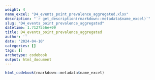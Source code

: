 ```yaml
---
weight: 4
name_excel: "D4_events_point_prevalence_aggregated.xlsx"
description: "`r get_description(rmarkdown::metadata$name_excel)`"
slug: "D4_events_point_prevalence_aggregated"
datetime: 1.7127556e+09
title: D4_events_point_prevalence_aggregated
author: ''
date: '2024-04-10'
categories: []
tags: []
archetype: codebook
output: html_document
---
```


```r
html_codebook(rmarkdown::metadata$name_excel)
```
